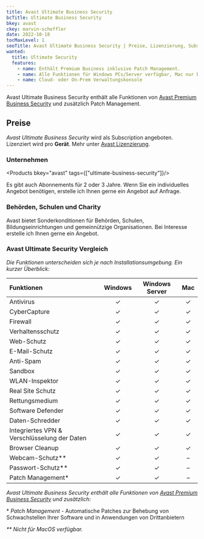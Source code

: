 ```yaml
---
title: Avast Ultimate Business Security
bcTitle: Ultimate Business Security
bkey: avast
ckey: marvin-scheffler
date: 2022-10-18
tocMaxLevel: 1
seoTitle: Avast Ultimate Business Security | Preise, Lizenzierung, Subscriptions
wanted:
  title: Ultimate Security
  features:
    - name: Enthält Premium Business inklusive Patch Management.
    - name: Alle Funktionen für Windows PCs/Server verfügbar, Mac nur beschränkt.
    - name: Cloud- oder On-Prem Verwaltungskonsole
---
```




<Intro>

Avast Ultimate Business Security enthält alle Funktionen von [Avast Premium Business Security](/hersteller/avast/premium-business-security/) und zusätzlich Patch Management.


</Intro>

<TOC />


## Preise

_Avast Ultimate Business Security_ wird als Subscription angeboten. Lizenziert wird pro **Gerät**. Mehr unter [Avast Lizenzierung](/hersteller/avast/#lizenzierung).

### Unternehmen

<Products bkey="avast" tags={["ultimate-business-security"]}/>

<Info>

Es gibt auch Abonnements für 2 oder 3 Jahre. Wenn Sie ein individuelles Angebot benötigen, erstelle ich Ihnen gerne ein Angebot auf Anfrage.

</Info>

### Behörden, Schulen und Charity

Avast bietet Sonderkonditionen für Behörden, Schulen, Bildungseinrichtungen und gemeinnützige Organisationen. Bei Interesse erstelle ich  Ihnen gerne ein Angebot.


### Avast Ultimate Security Vergleich

_Die Funktionen unterscheiden sich je nach Installationsumgebung. Ein kurzer Überblick:_

|Funktionen|Windows|Windows Server|Mac|
|:---|:---:|:---:|:---:|
|Antivirus|✓|✓|✓|
|CyberCapture|✓|✓|✓|
|Firewall|✓|✓|✓|
|Verhaltensschutz|✓|✓|✓|
|Web-Schutz|✓|✓|✓|
|E-Mail-Schutz|✓|✓|✓|
|Anti-Spam|✓|✓|✓|
|Sandbox|✓|✓|✓|
|WLAN-Inspektor|✓|✓|✓|
|Real Site Schutz|✓|✓|✓|
|Rettungsmedium|✓|✓|✓|
|Software Defender|✓|✓|✓|
|Daten-Schredder|✓|✓|✓|
|Integriertes VPN & Verschlüsselung der Daten|✓|✓|✓|
|Browser Cleanup|✓|✓|✓|
|Webcam-Schutz**|✓|✓|–|
|Passwort-Schutz**|✓|✓|–|
|Patch Management*|✓|✓|–|

_Avast Ultimate Business Security enthält alle Funktionen von [Avast Premium Business Security](/hersteller/avast/premium-business-security/) und zusätzlich:_

  \* *Patch Management* - Automatische Patches zur Behebung von Schwachstellen Ihrer Software und in Anwendungen von Drittanbietern

_** Nicht für MacOS verfügbar._
